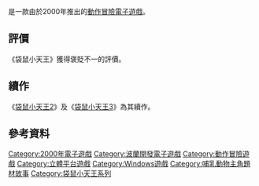 {{Expand English|Kao The Kangaroo|topic=vg|time=2015-01-06T06:40:26+00:00}}
{{NoteTA
| G1 = Games
|1=zh-cn:袋鼠闯天关; zh-tw:袋鼠小天王;
}}

{{Infobox VG
|title = 袋鼠小天王
| original = pl:Kangurek Kao
| english = Kao The Kangaroo
|image = <!-- 檔案不存在 [[Image:Kao_The_Kangaroo.jpg|Image:Kao The Kangaroo.jpg]] ，可從英文維基百科取得 -->
|caption = 
|developer = X-RAY
|publisher = {{link-en|Tate Interactive|Tate Interactive}}
|released = '''Dreamcast'''<br />{{vgr|EU|2000年12月8日|NA|2001年2月13日}}'''Windows'''<br />{{vgr|EU|2000年12月8日|NA|2001年2月20日}}'''Game Boy Advance'''<br />{{vgr|NA|2001年12月11日|EU|2001年12月14日}}
|genre = [[動作冒險遊戲|動作冒險]]
|modes = [[單人遊戲|單人遊戲]]
|platforms = [[Microsoft_Windows|Windows]]、[[Dreamcast|Dreamcast]]、[[Game_Boy_Advance|Game Boy Advance]]
}}

{{vgname|袋鼠小天王|pl=Kangurek Kao|en=Kao The Kangaroo|cn=袋鼠闯天关|tw=袋鼠小天王}}是一款由{{link-en|Tate Interactive|Tate Interactive}}於2000年推出的[[動作冒險遊戲|動作冒險]][[電子遊戲|電子遊戲]]。

==評價==
{{Video game reviews
| width = 26m
| GR = (PC) 67%<ref name=GRPC>{{cite web|url=http://www.gamerankings.com/pc/451784-kao-the-kangaroo/index.html|title=KAO the Kangaroo for PC|publisher=GameRankings|accessdate=2014-02-07|archive-date=2014-02-23|archive-url=https://web.archive.org/web/20140223072854/http://www.gamerankings.com/pc/451784-kao-the-kangaroo/index.html|dead-url=no}}</ref><br />(DC) 62.89%<ref name=GRDC>{{cite web|url=http://www.gamerankings.com/dreamcast/256404-kao-the-kangaroo/index.html|title=KAO the Kangaroo for Dreamcast|publisher=[[GameRankings|GameRankings]]|accessdate=2014-02-07|archive-date=2014-02-23|archive-url=https://web.archive.org/web/20140223072852/http://www.gamerankings.com/dreamcast/256404-kao-the-kangaroo/index.html|dead-url=no}}</ref><br />(GBA) 54.96%<ref name=GRGBA>{{cite web|url=http://www.gamerankings.com/gba/522594-kao-the-kangaroo/index.html|title=KAO the Kangaroo for Game Boy Advance|publisher=GameRankings|accessdate=2014-02-07|archive-date=2014-02-23|archive-url=https://web.archive.org/web/20140223072849/http://www.gamerankings.com/gba/522594-kao-the-kangaroo/index.html|dead-url=no}}</ref>
| MC = (DC) 63/100<ref name=MCDC>{{cite web|url=http://www.metacritic.com/game/dreamcast/kao-the-kangaroo/critic-reviews|title=KAO the Kangaroo Critic Reviews for Dreamcast|publisher=[[Metacritic|Metacritic]]|accessdate=2014-02-07|archive-date=2014-04-27|archive-url=https://web.archive.org/web/20140427042206/http://www.metacritic.com/game/dreamcast/kao-the-kangaroo/critic-reviews|dead-url=no}}</ref><br />(PC) 60/100<ref name=MCPC>{{cite web|url=http://www.metacritic.com/game/pc/kao-the-kangaroo|title=KAO the Kangaroo for PC Reviews|publisher=Metacritic|accessdate=2014-02-07|archive-date=2014-01-01|archive-url=https://web.archive.org/web/20140101043331/http://www.metacritic.com/game/pc/kao-the-kangaroo|dead-url=no}}</ref><br />(GBA) 52/100<ref name=MCGBA>{{cite web|url=http://www.metacritic.com/game/game-boy-advance/kao-the-kangaroo/critic-reviews|title=KAO the Kangaroo Critic Reviews for Game Boy Advance|publisher=Metacritic|accessdate=2014-02-07|archive-date=2014-04-27|archive-url=https://web.archive.org/web/20140427042202/http://www.metacritic.com/game/game-boy-advance/kao-the-kangaroo/critic-reviews|dead-url=no}}</ref>
| Allgame = (DC) {{Rating|2.5|5}}<ref>{{cite web|url=http://www.allgame.com/game.php?id=25743&tab=review|title=Kao the Kangaroo (DC) - Review|last=Thompson|first=Jon|publisher=[[Allgame|Allgame]]|accessdate=2014-02-07|archive-date=2014-11-13|archive-url=https://web.archive.org/web/20141113191709/http://www.allgame.com/game.php?id=25743&tab=review|dead-url=no}}</ref><br />{{Rating|2|5}}<ref>{{cite web|url=http://www.allgame.com/game.php?id=25744|title=Kao the Kangaroo (PC) - Overview|last=Deci|first=T.J.|publisher=Allgame|accessdate=2014-02-07|archive-date=2014-11-13|archive-url=https://web.archive.org/web/20141113191749/http://www.allgame.com/game.php?id=25744|dead-url=no}}</ref><ref>{{cite web|url=http://www.allgame.com/game.php?id=35280|title=Kao the Kangaroo (GBA) - Overview|last=Frankle|first=Gavin|publisher=Allgame|accessdate=2014-02-07|archive-date=2014-11-13|archive-url=https://web.archive.org/web/20141113191831/http://www.allgame.com/game.php?id=35280|dead-url=no}}</ref>
| CVG = (DC) 6/10<ref>{{cite web|url=http://www.computerandvideogames.com/article.php?id=1996|title=Dreamcast Review: Kao The Kangaroo|last=Key|first=Steve|publisher=''[[Computer_and_Video_Games|Computer and Video Games]]'' (''[[Official_Dreamcast_Magazine_(UK)|Official Dreamcast Magazine UK]]'')|year=2001|accessdate=2014-02-07|archiveurl=https://web.archive.org/web/20070624090605/http://www.computerandvideogames.com/article.php?id=1996|archivedate=2007-06-24|deadurl=yes}}</ref><br />(GBA) 5/10<ref>{{cite web|url=http://www.computerandvideogames.com/article.php?id=22032|title=GBA Review: Kao The Kangaroo|author=CVG Staff|publisher=''Computer and Video Games''|date=2001-12-08|accessdate=2014-02-07|archiveurl=https://web.archive.org/web/20070124164942/http://www.computerandvideogames.com/article.php?id=22032|archivedate=2007-01-24|deadurl=yes}}</ref>
| EGM = 6/10<ref>{{cite journal|title=KAO the Kangaroo (DC)|magazine=[[Electronic_Gaming_Monthly|Electronic Gaming Monthly]]|date=April 2001}}</ref>
| GI = 7/10<ref>{{cite journal|title=Kao the Kangaroo (DC)|magazine=[[Game_Informer|Game Informer]]|issue=96|date=April 2001}}</ref>
| GameRev = D−<ref>{{cite web|url=http://www.gamerevolution.com/review/kao-the-kangaroo|title=Kao the Kangaroo Review (DC)|last=Liu|first=Johnny|publisher=[[Game_Revolution|Game Revolution]]|date=February 2001|accessdate=2014-02-07|archive-date=2014-02-21|archive-url=https://web.archive.org/web/20140221215720/http://www.gamerevolution.com/review/kao-the-kangaroo|dead-url=no}}</ref>
| GSpot = (PC) 7.4/10<ref>{{cite web|url=http://www.gamespot.com/reviews/kao-the-kangaroo-review/1900-2694543/|title=KAO the Kangaroo Review (PC)|last=Walker|first=Trey|publisher=GameSpot|date=2001-03-09|accessdate=2014-02-07|archive-date=2014-04-13|archive-url=https://web.archive.org/web/20140413170827/http://www.gamespot.com/reviews/kao-the-kangaroo-review/1900-2694543/|dead-url=no}}</ref><br />(DC) 7.1/10<ref>{{cite web|url=http://www.gamespot.com/reviews/kao-the-kangaroo-review/1900-2690762/|title=KAO the Kangaroo Review (DC)|last=Provo|first=Frank|publisher=[[GameSpot|GameSpot]]|date=2001-02-27|accessdate=2014-02-07|archive-date=2014-04-13|archive-url=https://web.archive.org/web/20140413170831/http://www.gamespot.com/reviews/kao-the-kangaroo-review/1900-2690762/|dead-url=no}}</ref><br />(GBA) 2.7/10<ref>{{cite web|url=http://www.gamespot.com/reviews/kao-the-kangaroo-review/1900-2844406/|title=KAO the Kangaroo Review (GBA)|last=Provo|first=Frank|publisher=GameSpot|date=2002-01-31|accessdate=2014-02-07|archive-date=2014-04-13|archive-url=https://web.archive.org/web/20140413170836/http://www.gamespot.com/reviews/kao-the-kangaroo-review/1900-2844406/|dead-url=no}}</ref>
| GameZone = 7.5/10<ref>{{cite web|url=http://gameboy.gamezone.com/gzreviews/r17420_GBA.htm|title=KAO the Kangaroo Review on Game Boy Advance|last=Lafferty|first=Michael|publisher=[[GameZone|GameZone]]|date=2001-12-31|accessdate=2014-02-07|archiveurl=https://web.archive.org/web/20040901175917/http://gameboy.gamezone.com/gzreviews/r17420_GBA.htm|archivedate=2004-09-01|deadurl=yes}}</ref>
| IGN = (DC) 6.2/10<ref>{{cite web|url=http://www.ign.com/articles/2001/02/14/kao-the-kangaroo-5|title=Kao the Kangaroo (DC)|last=Chau|first=Anthony|publisher=[[IGN|IGN]]|date=2001-02-13|accessdate=2014-02-07|archive-date=2014-02-23|archive-url=https://web.archive.org/web/20140223223207/http://www.ign.com/articles/2001/02/14/kao-the-kangaroo-5|dead-url=no}}</ref><br />(PC) 5.2/10<ref>{{cite web|url=http://www.ign.com/articles/2001/03/09/kao-the-kangaroo-4|title=Kao the Kangaroo (PC)|last=Chau|first=Anthony|publisher=IGN|date=2001-03-08|accessdate=2014-02-07|archive-date=2014-02-23|archive-url=https://web.archive.org/web/20140223223211/http://www.ign.com/articles/2001/03/09/kao-the-kangaroo-4|dead-url=no}}</ref><br />(GBA) 5/10<ref>{{cite web|url=http://www.ign.com/articles/2002/01/31/kao-the-kangaroo|title=Kao the Kangaroo (GBA)|last=Harris|first=Craig|publisher=IGN|date=2002-01-30|accessdate=2014-02-07|archive-date=2014-02-23|archive-url=https://web.archive.org/web/20140223223209/http://www.ign.com/articles/2002/01/31/kao-the-kangaroo|dead-url=no}}</ref>
| NP = {{Rating|4|5}}<ref>{{cite journal|title=Kao the Kangaroo|magazine=[[Nintendo_Power|Nintendo Power]]|volume=150|date=November 2001|page=148}}</ref>
}}
《袋鼠小天王》獲得褒貶不一的評價。
{{clear}}

==續作==
《[[袋鼠小天王2|袋鼠小天王2]]》及《[[袋鼠小天王3|袋鼠小天王3]]》為其續作。

==參考資料==
{{reflist}}

{{袋鼠小天王系列}}

{{DEFAULTSORT:Kangurek Kao}}
[[Category:2000年電子遊戲|Category:2000年電子遊戲]]
[[Category:波蘭開發電子遊戲|Category:波蘭開發電子遊戲]]
[[Category:動作冒險遊戲|Category:動作冒險遊戲]]
[[Category:立體平台遊戲|Category:立體平台遊戲]]
[[Category:Windows遊戲|Category:Windows遊戲]]
[[Category:哺乳動物主角題材故事|Category:哺乳動物主角題材故事]]
[[Category:袋鼠小天王系列|Category:袋鼠小天王系列]]